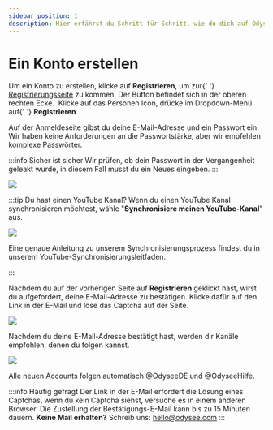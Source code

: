 ---
sidebar_position: 1
description: Hier erfährst du Schritt für Schritt, wie du dich auf Odysee anmelden kannst. 
---


# Ein Konto erstellen

<Tabs>
  <TabItem value="web" label="Web" default>
    Um ein Konto zu erstellen, klicke auf <b>Registrieren</b>, um zur{' '}
    <a href="https://odysee.com/$/signup">Registrierungsseite</a> zu kommen. Der
    Button befindet sich in der oberen rechten Ecke.
    <Image img="https://i.imgur.com/Cg8ff6Z.png" />
  </TabItem>
  <TabItem value="mobile" label="Mobile">
    Klicke auf das Personen Icon, drücke im Dropdown-Menü auf{' '}
    <b>Registrieren</b>.
    <Image img="https://i.imgur.com/XyWT6eA.png" />
  </TabItem>
</Tabs>

Auf der Anmeldeseite gibst du deine E-Mail-Adresse und ein Passwort ein. Wir haben keine Anforderungen an die Passwortstärke, aber wir empfehlen komplexe Passwörter.

:::info Sicher ist sicher
Wir prüfen, ob dein Passwort in der Vergangenheit geleakt wurde, in diesem Fall musst du ein Neues eingeben.
:::

![](https://i.imgur.com/76ftthb.png)

:::tip Du hast einen YouTube Kanal?
Wenn du einen YouTube Kanal synchronisieren möchtest, wähle "**Synchronisiere meinen YouTube-Kanal**" aus.

![](https://i.imgur.com/qfYBr9e.png)

Eine genaue Anleitung zu unserem Synchronisierungsprozess findest du in unserem YouTube-Synchronisierungsleitfaden.

:::

Nachdem du auf der vorherigen Seite auf **Registrieren** geklickt hast, wirst du aufgefordert, deine E-Mail-Adresse zu bestätigen. Klicke dafür auf den Link in der E-Mail und löse das Captcha auf der Seite.

![](https://i.imgur.com/P9ckfiY.png)

Nachdem du deine E-Mail-Adresse bestätigt hast, werden dir Kanäle empfohlen, denen du folgen kannst.

![](https://i.imgur.com/yq7x9wj.png#light)

Alle neuen Accounts folgen automatisch @OdyseeDE und @OdyseeHilfe.

:::info Häufig gefragt
Der Link in der E-Mail erfordert die Lösung eines Captchas, wenn du kein Captcha siehst, versuche es in einem anderen Browser. Die Zustellung der Bestätigungs-E-Mail kann bis zu 15 Minuten dauern.
**Keine Mail erhalten?** Schreib uns: hello@odysee.com
:::
